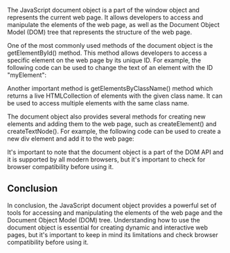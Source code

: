 
The JavaScript document object is a part of the window object and represents the current web page. It allows developers to access and manipulate the elements of the web page, as well as the Document Object Model (DOM) tree that represents the structure of the web page.

One of the most commonly used methods of the document object is the getElementById() method. This method allows developers to access a specific element on the web page by its unique ID. For example, the following code can be used to change the text of an element with the ID "myElement":

<CodePreview code={idCode} />

Another important method is getElementsByClassName() method which returns a live HTMLCollection of elements with the given class name. It can be used to access multiple elements with the same class name.

<CodePreview code={byClassNameCode} />

The document object also provides several methods for creating new elements and adding them to the web page, such as createElement() and createTextNode(). For example, the following code can be used to create a new div element and add it to the web page:

<CodePreview code={createElementCode} />

It's important to note that the document object is a part of the DOM API and it is supported by all modern browsers, but it's important to check for browser compatibility before using it.

## Conclusion

In conclusion, the JavaScript document object provides a powerful set of tools for accessing and manipulating the elements of the web page and the Document Object Model (DOM) tree. Understanding how to use the document object is essential for creating dynamic and interactive web pages, but it's important to keep in mind its limitations and check browser compatibility before using it.
